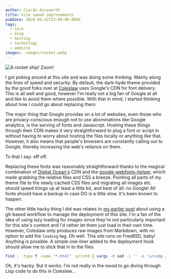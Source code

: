 ```yaml
---
author: Ciarán Ainsworth
title: Site speed improvements
pubDate: 2020-04-22T23:00:00.000Z
tags:
  - tech
  - blog
  - hosting
  - technology
  - website
images: .images/rocket.webp
---
```


![A rocket ship! Zoom!](/images/rocket.webp)

I got poking around at this site and was doing some thinking. Mainly along the lines of speed and security. By default, the dark-hyde theme provided by the good folks over at [Coleslaw](https://github.com/coleslaw-org/coleslaw) uses Google's CDN for font delivery. This is all well and good, however I'm really not a big fan of Google at all and like to avoid them where possible. With that in mind, I started thinking about how I could go about replacing them.

The major thing that Google provides on a lot of websites, even those who are privacy-conscious enough not to use abominations like Google analytics, is the serving of fonts and Javascript. Hosting these things through their CDN makes it very straightforward to plug a font or script in without having to worry about hosting the files locally or anything like that. However, it also means that people's browsers are constantly calling out to Google, thereby increasing the web's reliance on them.

To that I say: eff off.

Replacing these fonts was reasonably straightforward thanks to the magical combination of [Digital Ocean's](https://digitalocean.com) CDN and the [google-webfonts-helper](https://google-webfonts-helper.herokuapp.com/fonts), which made grabbing the relative files and CSS a breeze. Pointing all parts of my theme file to the newly cached CSS files and migrating all images etc. should speed things up at least a little bit, and best of all: no Google! All fonts should have a backup in case DO is a little slow. It's been known to happen.

The other little hacky thing I did was relates to [my earlier post](building-smarter) about using a git-based workflow to manage the deployment of this site. I'm a fan of the idea of using lazy loading for images since they're not particularly important for this site's content and I'd rather let them just load in their own time. However, Coleslaw only produces raw images from Markdown, with no option to add the `loading` tag. Oh well. This site runs on FreeBSD, baby! Anything is possible. A simple one-liner added to the deployment hook should allow me to stick that in to the files.

```bash
find . -type f -name "*.html" -print0 | xargs -0 sed -i '' -e 's/<img /<img loading="lazy" /g'
```

Oh, it's hacky. But it works. I'm not really in the mood to go diving through Lisp code to do this in Coleslaw...
